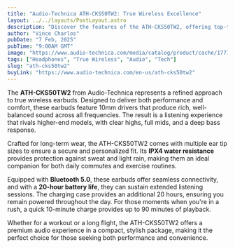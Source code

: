```yaml
---
title: "Audio-Technica ATH-CKS50TW2: True Wireless Excellence"
layout: ../../layouts/PostLayout.astro
description: "Discover the features of the ATH-CKS50TW2, offering top-tier sound, comfort, and battery life in a true wireless design."
author: "Vince Charlos"
pubDate: "7 Feb, 2025"
pubTime: "9:00AM GMT"
image: "https://www.audio-technica.com/media/catalog/product/cache/177161fc218aa2dd413f2b73f6832b88/a/t/ath-cks50tw2_bk_01.png"
tags: ["Headphones", "True Wireless", "Audio", "Tech"]
slug: "ath-cks50tw2"
buyLink: "https://www.audio-technica.com/en-us/ath-cks50tw2"
---
```


The **ATH-CKS50TW2** from Audio-Technica represents a refined approach to true wireless earbuds. Designed to deliver both performance and comfort, these earbuds feature 10mm drivers that produce rich, well-balanced sound across all frequencies. The result is a listening experience that rivals higher-end models, with clear highs, full mids, and a deep bass response.

Crafted for long-term wear, the ATH-CKS50TW2 comes with multiple ear tip sizes to ensure a secure and personalized fit. Its **IPX4 water resistance** provides protection against sweat and light rain, making them an ideal companion for both daily commutes and exercise routines.

Equipped with **Bluetooth 5.0**, these earbuds offer seamless connectivity, and with a **20-hour battery life**, they can sustain extended listening sessions. The charging case provides an additional 20 hours, ensuring you remain powered throughout the day. For those moments when you're in a rush, a quick 10-minute charge provides up to 90 minutes of playback.

Whether for a workout or a long flight, the ATH-CKS50TW2 offers a premium audio experience in a compact, stylish package, making it the perfect choice for those seeking both performance and convenience.
